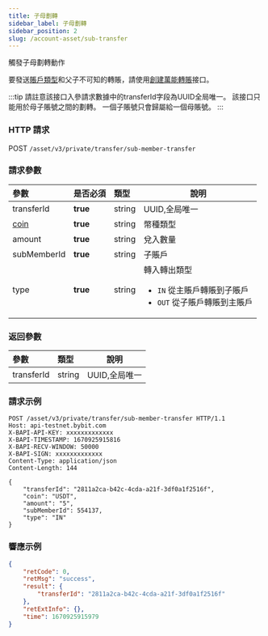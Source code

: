 ```yaml
---
title: 子母劃轉
sidebar_label: 子母劃轉
sidebar_position: 2
slug: /account-asset/sub-transfer
---
```


觸發子母劃轉動作

要發送[賬戶類型](enum#accounttype)和父子不可知的轉賬，請使用[創建萬能轉賬](uni-transfer#)接口。

:::tip
請註意該接口入參請求數據中的transferId字段為UUID全局唯一。
該接口只能用於母子賬號之間的劃轉。
一個子賬號只會歸屬給一個母賬號。
:::

### HTTP 請求
POST `/asset/v3/private/transfer/sub-member-transfer`

### 請求參數
| 參數 | 是否必須 | 類型 | 說明|
|:----- |:-------|:-----|------ |
|transferId |<b>true</b> |string |UUID,全局唯一 |
|[coin](enum#coin)|<b>true</b>|string |幣種類型 |
|amount |<b>true</b> |string |兌入數量 |
|subMemberId |<b>true</b> |string |子賬戶 |
|type |<b>true</b> |string |轉入轉出類型<ul><li>`IN` 從主賬戶轉賬到子賬戶</li><li>`OUT` 從子賬戶轉賬到主賬戶</li> </ul>|

### 返回參數
| 參數 | 類型 | 說明|
|:----- |:-----|----- |
|transferId |string |UUID,全局唯一 |

### 請求示例

```http
POST /asset/v3/private/transfer/sub-member-transfer HTTP/1.1
Host: api-testnet.bybit.com
X-BAPI-API-KEY: xxxxxxxxxxxxx
X-BAPI-TIMESTAMP: 1670925915816
X-BAPI-RECV-WINDOW: 50000
X-BAPI-SIGN: xxxxxxxxxxxxx
Content-Type: application/json
Content-Length: 144

{
    "transferId": "2811a2ca-b42c-4cda-a21f-3df0a1f2516f",
    "coin": "USDT",
    "amount": "5",
    "subMemberId": 554137,
    "type": "IN"
}
```

### 響應示例

```json
{
    "retCode": 0,
    "retMsg": "success",
    "result": {
        "transferId": "2811a2ca-b42c-4cda-a21f-3df0a1f2516f"
    },
    "retExtInfo": {},
    "time": 1670925915979
}
```
